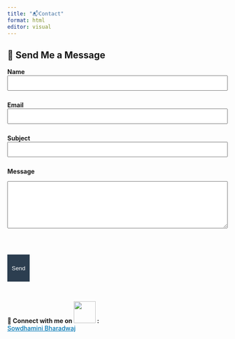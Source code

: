 ```yaml
---
title: "📬Contact"
format: html
editor: visual
---
```


## 📩 Send Me a Message

<form action="mailto:sowdhaminibharadwaj6@gmail.com" method="POST" enctype="text/plain" style="max-width: 600px;">

<label for="name"><strong>Name</strong></label><br> <input type="text" id="name" name="name" required style="width: 100%; padding: 8px; margin-bottom: 10px;"><br>

<label for="email"><strong>Email</strong></label><br> <input type="email" id="email" name="email" required style="width: 100%; padding: 8px; margin-bottom: 10px;"><br>

<label for="subject"><strong>Subject</strong></label><br> <input type="text" id="subject" name="subject" required style="width: 100%; padding: 8px; margin-bottom: 10px;"><br>

<label for="message"><strong>Message</strong></label><br>

```{=html}
<textarea id="message" name="message" rows="6" required style="width: 100%; padding: 8px; margin-bottom: 15px;"></textarea>
```
<br>

<button type="submit" style="padding: 10px 10px; background-color: #2c3e50; color: white; border: none; cursor: pointer;">

Send

</button>

</form>

<br>

<p><strong>🔗 Connect with me on ![](ln.png){width="50"} :</strong><br> <a href="https://www.linkedin.com/in/sowdhamini-bharadwaj-mandava-venkata-3453b22b2/" target="_blank" style="color: #0077b5; font-weight: 500;"> Sowdhamini Bharadwaj </a></p>
